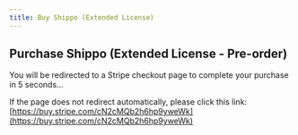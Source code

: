 ```yaml
---
title: Buy Shippo (Extended License)
---
```



<Head>
  <meta httpEquiv="refresh" content="5; url='https://buy.stripe.com/cN2cMQb2h6hp9yweWk'" />
</Head>

## Purchase Shippo (Extended License - Pre-order)

You will be redirected to a Stripe checkout page to complete your purchase in 5 seconds...

If the page does not redirect automatically, please click this link: [https://buy.stripe.com/cN2cMQb2h6hp9yweWk](https://buy.stripe.com/cN2cMQb2h6hp9yweWk)
